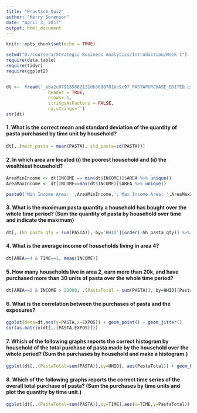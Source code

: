 ```yaml
---
title: "Practice Quiz"
author: "Kerry Sorenson"
date: "April 3, 2017"
output: html_document
---
```


```r
knitr::opts_chunk$set(echo = TRUE)
```


```r
setwd("D:/Coursera/Strategic Business Analytics/Introduction/Week 1")
require(data.table)
require(tidyr)
require(ggplot2)


dt <-  fread('_eba2c079135882131db3690701bc9c97_PASTAPURCHASE_EDITED.csv',
                header = TRUE, 
                nrows=-1, 
                stringsAsFactors = FALSE, 
                na.strings='')
str(dt)
```

#### 1. What is the correct mean and standard deviation of the quantity of pasta purchased by time unit by household?

```r
dt[,.(mean_pasta = mean(PASTA), std_pasta=sd(PASTA))]
```

#### 2. In which area are located (i) the poorest household and (ii) the wealthiest household?

```r

AreaMinIncome <- dt[INCOME == min(dt$INCOME)]$AREA %>% unique()
AreaMaxIncome <- dt[INCOME==max(dt$INCOME)]$AREA %>% unique()

paste0('Min Income Area: ',AreaMinIncome,'; Max Income Area: ',AreaMaxIncome)
```

#### 3. What is the maximum pasta quantity a household has bought over the whole time period? (Sum the quantity of pasta by household over time and indicate the maximum)

```r
dt[,.(hh_pasta_qty = sum(PASTA)), by='HHID'][order(-hh_pasta_qty)] %>% head(1)
```

#### 4. What is the average income of households living in area 4?

```r

dt[AREA==4 & TIME==1, mean(INCOME)]
```

#### 5. How many households live in area 2, earn more than 20k, and have purchased more than 30 units of pasta over the whole time period?

```r
dt[AREA==2 & INCOME > 20000, .(PastaTotal = sum(PASTA)), by=HHID][PastaTotal>30][,.N]
```

#### 6. What is the correlation between the purchases of pasta and the exposures?

```r
ggplot(data=dt,aes(y=PASTA,x=EXPOS)) + geom_point() + geom_jitter()
cor(as.matrix(dt[,.(PASTA,EXPOS)]))
```

#### 7. Which of the following graphs reports the correct histogram by household of the total purchase of pasta made by the household over the whole period? (Sum the purchases by household and make a histogram.)

```r
ggplot(dt[,.(PastaTotal=sum(PASTA)),by=HHID], aes(PastaTotal)) + geom_histogram(binwidth=5.0)
```

#### 8. Which of the following graphs reports the correct time series of the overall total purchase of pasta? (Sum the purchases by time units and plot the quantity by time unit.)


```r
ggplot(dt[,.(PastaTotal=sum(PASTA)),by=TIME],aes(x=TIME,y=PastaTotal)) + geom_point()
```



